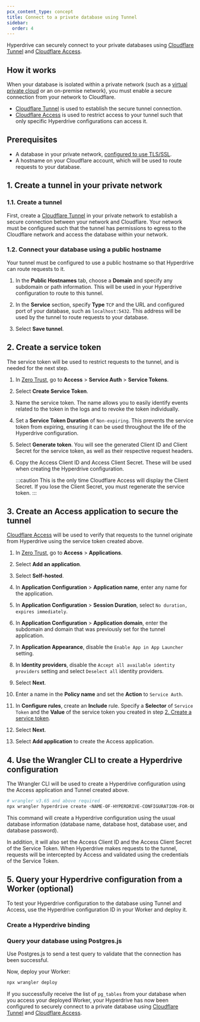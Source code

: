 ```yaml
---
pcx_content_type: concept
title: Connect to a private database using Tunnel
sidebar:
  order: 4
---
```



Hyperdrive can securely connect to your private databases using [Cloudflare Tunnel](/cloudflare-one/connections/connect-networks/) and [Cloudflare Access](/cloudflare-one/policies/access/).

## How it works

When your database is isolated within a private network (such as a [virtual private cloud](https://www.cloudflare.com/learning/cloud/what-is-a-virtual-private-cloud) or an on-premise network), you must enable a secure connection from your network to Cloudflare.

- [Cloudflare Tunnel](/cloudflare-one/connections/connect-networks/) is used to establish the secure tunnel connection.
- [Cloudflare Access](/cloudflare-one/policies/access/) is used to restrict access to your tunnel such that only specific Hyperdrive configurations can access it.

<Render file="tutorials-before-you-start" product="workers" />

## Prerequisites

- A database in your private network, [configured to use TLS/SSL](/hyperdrive/configuration/connect-to-postgres/#supported-tls-ssl-modes).
- A hostname on your Cloudflare account, which will be used to route requests to your database.

## 1. Create a tunnel in your private network

### 1.1. Create a tunnel

First, create a [Cloudflare Tunnel](/cloudflare-one/connections/connect-networks/) in your private network to establish a secure connection between your network and Cloudflare. Your network must be configured such that the tunnel has permissions to egress to the Cloudflare network and access the database within your network.

<Render file="tunnel/create-tunnel" product="cloudflare-one" />

### 1.2. Connect your database using a public hostname

Your tunnel must be configured to use a public hostname so that Hyperdrive can route requests to it.

1. In the **Public Hostnames** tab, choose a **Domain** and specify any subdomain or path information. This will be used in your Hyperdrive configuration to route to this tunnel.

2. In the **Service** section, specify **Type** `TCP` and the URL and configured port of your database, such as `localhost:5432`. This address will be used by the tunnel to route requests to your database.

3. Select **Save tunnel**.

## 2. Create a service token

The service token will be used to restrict requests to the tunnel, and is needed for the next step.

1. In [Zero Trust](https://one.dash.cloudflare.com), go to **Access** > **Service Auth** > **Service Tokens**.

2. Select **Create Service Token**.

3. Name the service token. The name allows you to easily identify events related to the token in the logs and to revoke the token individually.

4. Set a **Service Token Duration** of `Non-expiring`. This prevents the service token from expiring, ensuring it can be used throughout the life of the Hyperdrive configuration.

5. Select **Generate token**. You will see the generated Client ID and Client Secret for the service token, as well as their respective request headers.

6. Copy the Access Client ID and Access Client Secret. These will be used when creating the Hyperdrive configuration.

   :::caution
   This is the only time Cloudflare Access will display the Client Secret. If you lose the Client Secret, you must regenerate the service token.
   :::

## 3. Create an Access application to secure the tunnel

[Cloudflare Access](/cloudflare-one/policies/access/) will be used to verify that requests to the tunnel originate from Hyperdrive using the service token created above.

1. In [Zero Trust](https://one.dash.cloudflare.com), go to **Access** > **Applications**.

2. Select **Add an application**.

3. Select **Self-hosted**.

4. In **Application Configuration** > **Application name**, enter any name for the application.

5. In **Application Configuration** > **Session Duration**, select `No duration, expires immediately`.

6. In **Application Configuration** > **Application domain**, enter the subdomain and domain that was previously set for the tunnel application.

7. In **Application Appearance**, disable the `Enable App in App Launcher` setting.

8. In **Identity providers**, disable the `Accept all available identity providers` setting and select `Deselect all` identity providers.

9. Select **Next**.

10. Enter a name in the **Policy name** and set the **Action** to `Service Auth`.

11. In **Configure rules**, create an **Include** rule. Specify a **Selector** of `Service Token` and the **Value** of the service token you created in step [2. Create a service token](#2-create-a-service-token).

12. Select **Next**.

13. Select **Add application** to create the Access application.

## 4. Use the Wrangler CLI to create a Hyperdrive configuration

The Wrangler CLI will be used to create a Hyperdrive configuration using the Access application and Tunnel created above.

```sh
# wrangler v3.65 and above required
npx wrangler hyperdrive create <NAME-OF-HYPERDRIVE-CONFIGURATION-FOR-DB-VIA-TUNNEL> --host=<HOSTNAME-FOR-THE-TUNNEL> --user=<USERNAME-FOR-YOUR-DATABASE> --password=<PASSWORD-FOR-YOUR-DATABASE> --database=<DATABASE-TO-CONNECT-TO> --access-client-id=<YOUR-ACCESS-CLIENT-ID> --access-client-secret=<YOUR-SERVICE-TOKEN-CLIENT-SECRET>
```

This command will create a Hyperdrive configuration using the usual database information (database name, database host, database user, and database password).

In addition, it will also set the Access Client ID and the Access Client Secret of the Service Token. When Hyperdrive makes requests to the tunnel, requests will be intercepted by Access and validated using the credentials of the Service Token.

## 5. Query your Hyperdrive configuration from a Worker (optional)

To test your Hyperdrive configuration to the database using Tunnel and Access, use the Hyperdrive configuration ID in your Worker and deploy it.

### Create a Hyperdrive binding

<Render file="create-hyperdrive-binding" product="hyperdrive" />

### Query your database using Postgres.js

Use Postgres.js to send a test query to validate that the connection has been successful.

<Render file="use-postgresjs-to-make-query" product="hyperdrive" />

Now, deploy your Worker:

```bash
npx wrangler deploy
```

If you successfully receive the list of `pg_tables` from your database when you access your deployed Worker, your Hyperdrive has now been configured to securely connect to a private database using [Cloudflare Tunnel](/cloudflare-one/connections/connect-networks/) and [Cloudflare Access](/cloudflare-one/policies/access/).
